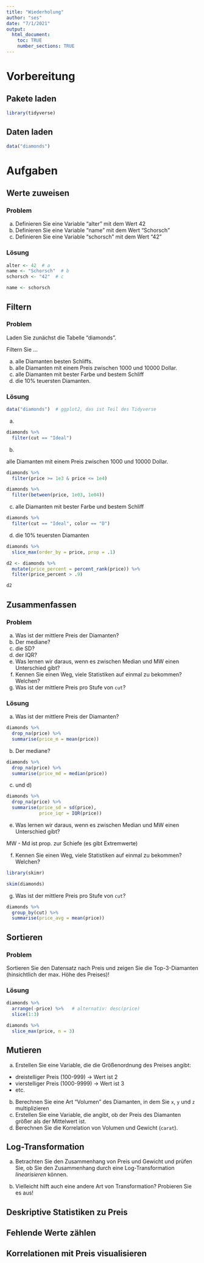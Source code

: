 ```yaml
---
title: "Wiederholung"
author: "ses"
date: "7/1/2021"
output: 
  html_document:
    toc: TRUE
    number_sections: TRUE
---
```






# Vorbereitung

## Pakete laden

```r
library(tidyverse)
```



## Daten laden

```r
data("diamonds")
```



# Aufgaben


## Werte zuweisen


### Problem

a) Definieren Sie eine Variable "alter" mit dem Wert 42
b) Definieren Sie eine Variable "name" mit dem Wert "Schorsch"
c) Definieren Sie eine Variable "schorsch" mit dem Wert "42"


### Lösung




```r
alter <- 42  # a
name <- "Schorsch"  # b
schorsch <- "42"  # c
```


```r
name <- schorsch
```



## Filtern


### Problem

Laden Sie zunächst die Tabelle "diamonds".



Filtern Sie ...

a) alle Diamanten besten Schliffs.
b) alle Diamanten mit einem Preis zwischen 1000 und 10000 Dollar.
c) alle Diamanten mit bester Farbe und bestem Schliff
d) die 10% teuersten Diamanten.


### Lösung

```r
data("diamonds")  # ggplot2, das ist Teil des Tidyverse
```


a)

```r
diamonds %>% 
  filter(cut == "Ideal")
```

b)


 alle Diamanten mit einem Preis zwischen 1000 und 10000 Dollar.
 
```r
diamonds %>% 
  filter(price >= 1e3 & price <= 1e4)
```


```r
diamonds %>% 
  filter(between(price, 1e03, 1e04))
```

 
c) alle Diamanten mit bester Farbe und bestem Schliff


```r
diamonds %>% 
  filter(cut == "Ideal", color == "D")
```



d) die 10% teuersten Diamanten

```r
diamonds %>% 
  slice_max(order_by = price, prop = .1)
```

```r
d2 <- diamonds %>% 
  mutate(price_percent = percent_rank(price)) %>% 
  filter(price_percent > .9)

d2
```



## Zusammenfassen



### Problem

a) Was ist der mittlere Preis der Diamanten?
b) Der mediane?
c) die SD?
d) der IQR?
e) Was lernen wir daraus, wenn es zwischen Median und MW einen Unterschied gibt?
f) Kennen Sie einen Weg, viele Statistiken auf einmal zu bekommen? Welchen?
g) Was ist der mittlere Preis pro Stufe von `cut`?



### Lösung

a) Was ist der mittlere Preis der Diamanten?


```r
diamonds %>% 
  drop_na(price) %>% 
  summarise(price_m = mean(price))
```

b) Der mediane?




```r
diamonds %>% 
  drop_na(price) %>% 
  summarise(price_md = median(price))
```


c) und d)




```r
diamonds %>% 
  drop_na(price) %>% 
  summarise(price_sd = sd(price),
            price_iqr = IQR(price))
```


e) Was lernen wir daraus, wenn es zwischen Median und MW einen Unterschied gibt?

MW - Md ist prop. zur Schiefe (es gibt Extremwerte)



f) Kennen Sie einen Weg, viele Statistiken auf einmal zu bekommen? Welchen?


```r
library(skimr)

skim(diamonds)
```



g) Was ist der mittlere Preis pro Stufe von `cut`?



```r
diamonds %>% 
  group_by(cut) %>% 
  summarise(price_avg = mean(price))
```






## Sortieren


### Problem 

Sortieren Sie den Datensatz nach Preis und zeigen Sie die Top-3-Diamanten (hinsichtlich der max. Höhe des Preises)!



### Lösung



```r
diamonds %>% 
  arrange(-price) %>%   # alternativ: desc(price)
  slice(1:3)
```




```r
diamonds %>% 
  slice_max(price, n = 3)
```









## Mutieren

a) Erstellen Sie eine Variable, die die Größenordnung des Preises angibt: 
  - dreistelliger Preis (100-999) -> Wert ist 2
  - vierstelliger Preis (1000-9999) -> Wert ist 3
  - etc.
b) Berechnen Sie eine Art "Volumen" des Diamanten, in dem Sie `x`, `y` und `z` multiplizieren
c) Erstellen Sie eine Variable, die angibt, ob der Preis des Diamanten größer als der Mittelwert ist.
d) Berechnen Sie die Korrelation von Volumen und Gewicht (`carat`).



## Log-Transformation


a) Betrachten Sie den Zusammenhang von Preis und Gewicht und prüfen Sie, 
ob Sie den Zusammenhang durch eine Log-Transformation *linearisieren* können. 

b) Vielleicht hilft auch eine andere Art von Transformation? Probieren Sie es aus!




## Deskriptive Statistiken zu Preis


## Fehlende Werte zählen


## Korrelationen mit Preis visualisieren






